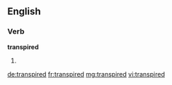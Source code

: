 ==English==

===Verb===
'''transpired'''

# {{past of|transpire}}

[[de:transpired]]
[[fr:transpired]]
[[mg:transpired]]
[[vi:transpired]]